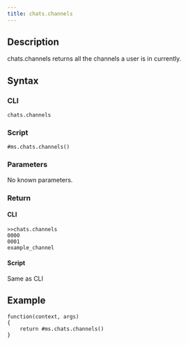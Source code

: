 ```yaml
---
title: chats.channels
---
```


## Description

chats.channels returns all the channels a user is in currently.

## Syntax

### CLI

```
chats.channels
```

### Script

```
#ms.chats.channels()
```

### Parameters

No known parameters.

### Return

#### CLI

```
>>chats.channels
0000
0001
example_channel
```

#### Script

Same as CLI

## Example

```
function(context, args)
{
	return #ms.chats.channels()
}

```
